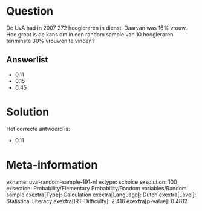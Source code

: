 Question
========

De UvA had in 2007 272 hoogleraren in dienst. Daarvan was 16% vrouw. Hoe
groot is de kans om in een random sample van 10 hoogleraren tenminste
30% vrouwen te vinden?

Answerlist
----------

* 0.11
* 0.15
* 0.45

Solution
========

Het correcte antwoord is: 

* 0.11

Meta-information
================
exname: uva-random-sample-191-nl
extype: schoice
exsolution: 100
exsection: Probability/Elementary Probability/Random variables/Random sample
exextra[Type]: Calculation
exextra[Language]: Dutch
exextra[Level]: Statistical Literacy
exextra[IRT-Difficulty]: 2.416
exextra[p-value]: 0.4812
